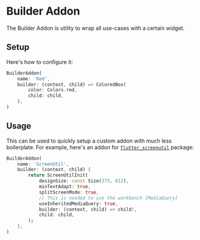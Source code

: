# Builder Addon

The Builder Addon is utility to wrap all use-cases with a certain widget.

## Setup

Here's how to configure it:

```dart
BuilderAddon(
    name: 'Red',
    builder: (context, child) => ColoredBox(
        color: Colors.red,
        child: child,
    ),
)
```

## Usage

This can be used to quickly setup a custom addon with much less boilerplate.
For example, here's an addon for [`flutter_screenutil`](https://pub.dev/packages/flutter_screenutil) package:

```dart
BuilderAddon(
    name: 'ScreenUtil',
    builder: (context, child) {
        return ScreenUtilInit(
            designSize: const Size(375, 812),
            minTextAdapt: true,
            splitScreenMode: true,
            // This is needed to use the workbench [MediaQuery]
            useInheritedMediaQuery: true,
            builder: (context, child) => child!,
            child: child,
        );
    },
)
```

